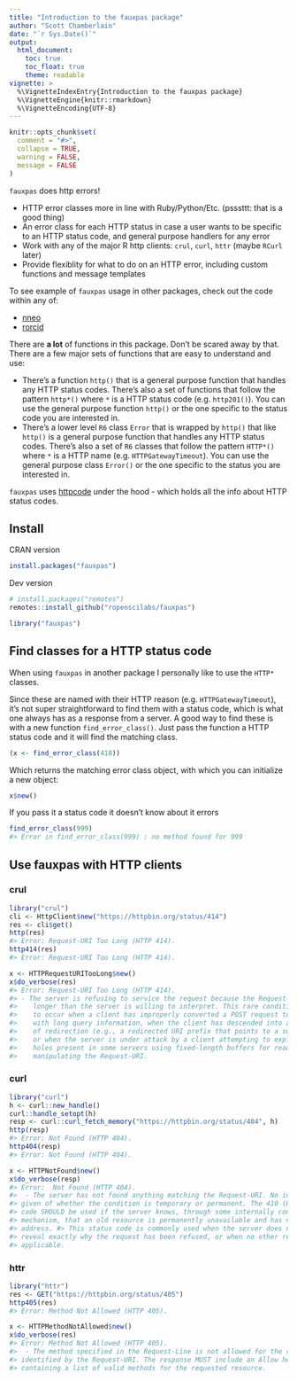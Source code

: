 ```yaml
---
title: "Introduction to the fauxpas package"
author: "Scott Chamberlain"
date: "`r Sys.Date()`"
output:
  html_document:
    toc: true
    toc_float: true
    theme: readable
vignette: >
  %\VignetteIndexEntry{Introduction to the fauxpas package}
  %\VignetteEngine{knitr::rmarkdown}
  %\VignetteEncoding{UTF-8}
---
```


```r
knitr::opts_chunk$set(
  comment = "#>",
  collapse = TRUE,
  warning = FALSE,
  message = FALSE
)
```

`fauxpas` does http errors!

* HTTP error classes more in line with Ruby/Python/Etc. (psssttt: that is a good thing)
* An error class for each HTTP status in case a user wants to
be specific to an HTTP status code, and general purpose handlers
for any error
* Work with any of the major R http clients: `crul`, `curl`, `httr` (maybe
`RCurl` later)
* Provide flexiblity for what to do on an HTTP error, including
custom functions and message templates

To see example of `fauxpas` usage in other packages, check out the code within any of:

- [nneo](https://github.com/ropenscilabs/nneo)
- [rorcid](https://github.com/ropensci/rorcid)

There are __a lot__ of functions in this package. Don't be scared away by that. 
There are a few major sets of functions that are easy to understand and use:

- There's a function `http()` that is a general purpose function that handles any 
HTTP status codes. There's also a set of functions that follow the pattern `http*()`
where `*` is a HTTP status code (e.g. `http201()`). You can use the general 
purpose function `http()` or the one specific to the status code you are interested
in.
- There's a lower level `R6` class `Error` that is wrapped by `http()` that like 
`http()` is a general purpose function that handles any HTTP status codes. 
There's also a set of `R6` classes that follow the pattern `HTTP*()`
where `*` is a HTTP name (e.g. `HTTPGatewayTimeout`). You can use the general 
purpose class `Error()` or the one specific to the status you are interested
in.

`fauxpas` uses [httpcode][] under the hood - which holds all the info about HTTP status 
codes. 

## Install

CRAN version

```r
install.packages("fauxpas")
```

Dev version

```r
# install.packages("remotes")
remotes::install_github("ropenscilabs/fauxpas")
```

```r
library("fauxpas")
```

## Find classes for a HTTP status code

When using `fauxpas` in another package I personally like to use the `HTTP*` classes.

Since these are named with their HTTP reason (e.g. `HTTPGatewayTimeout`), it's not super
straightforward to find them with a status code, which is what one always has as a response
from a server. A good way to find these is with a new function `find_error_class()`. Just 
pass the function a HTTP status code and it will find the matching class. 

```r
(x <- find_error_class(418))
```

Which returns the matching error class object, with which you can initialize a new object:

```r
x$new()
```

If you pass it a status code it doesn't know about it errors

```r
find_error_class(999)
#> Error in find_error_class(999) : no method found for 999
```


## Use fauxpas with HTTP clients

### crul

```r
library("crul")
cli <- HttpClient$new("https://httpbin.org/status/414")
res <- cli$get()
http(res)
#> Error: Request-URI Too Long (HTTP 414).
http414(res)
#> Error: Request-URI Too Long (HTTP 414).
```

```r
x <- HTTPRequestURITooLong$new()
x$do_verbose(res)
#> Error: Request-URI Too Long (HTTP 414).
#> - The server is refusing to service the request because the Request-URI is
#>    longer than the server is willing to interpret. This rare condition is only likely
#>    to occur when a client has improperly converted a POST request to a GET request
#>    with long query information, when the client has descended into a URI black hole
#>    of redirection (e.g., a redirected URI prefix that points to a suffix of itself),
#>    or when the server is under attack by a client attempting to exploit security
#>    holes present in some servers using fixed-length buffers for reading or
#>    manipulating the Request-URI.
```

### curl

```r
library("curl")
h <- curl::new_handle()
curl::handle_setopt(h)
resp <- curl::curl_fetch_memory("https://httpbin.org/status/404", h)
http(resp)
#> Error: Not Found (HTTP 404).
http404(resp)
#> Error: Not Found (HTTP 404).
```

```r
x <- HTTPNotFound$new()
x$do_verbose(resp)
#> Error:  Not Found (HTTP 404).
#>  - The server has not found anything matching the Request-URI. No indication is
#> given of whether the condition is temporary or permanent. The 410 (Gone) status
#> code SHOULD be used if the server knows, through some internally configurable
#> mechanism, that an old resource is permanently unavailable and has no forwarding
#> address. #> This status code is commonly used when the server does not wish to
#> reveal exactly why the request has been refused, or when no other response is
#> applicable.
```

### httr

```r
library("httr")
res <- GET("https://httpbin.org/status/405")
http405(res)
#> Error: Method Not Allowed (HTTP 405).
```

```r
x <- HTTPMethodNotAllowed$new()
x$do_verbose(res)
#> Error: Method Not Allowed (HTTP 405).
#>  - The method specified in the Request-Line is not allowed for the resource
#> identified by the Request-URI. The response MUST include an Allow header
#> containing a list of valid methods for the requested resource.
```

[httpcode]: https://github.com/sckott/httpcode
